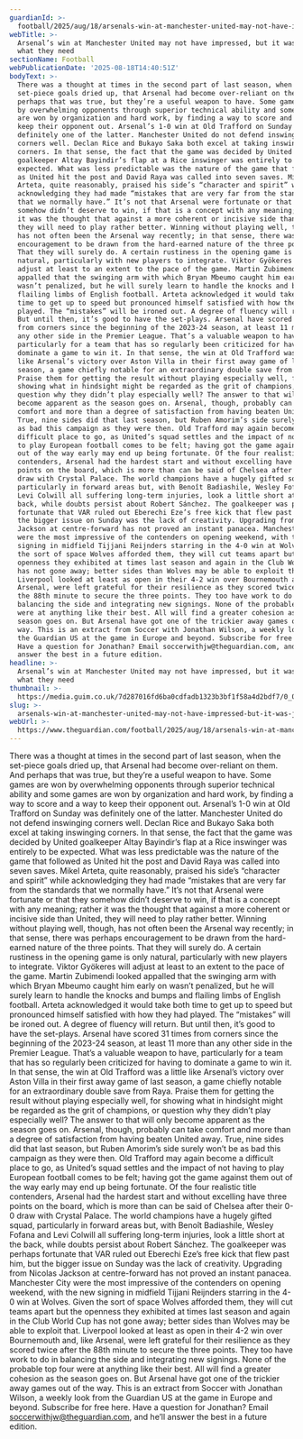 ```yaml
---
guardianId: >-
  football/2025/aug/18/arsenals-win-at-manchester-united-may-not-have-impressed-but-it-was-just-what-they-need
webTitle: >-
  Arsenal’s win at Manchester United may not have impressed, but it was just
  what they need
sectionName: Football
webPublicationDate: '2025-08-18T14:40:51Z'
bodyText: >-
  There was a thought at times in the second part of last season, when the
  set-piece goals dried up, that Arsenal had become over-reliant on them. And
  perhaps that was true, but they’re a useful weapon to have. Some games are won
  by overwhelming opponents through superior technical ability and some games
  are won by organization and hard work, by finding a way to score and a way to
  keep their opponent out. Arsenal’s 1-0 win at Old Trafford on Sunday was
  definitely one of the latter. Manchester United do not defend inswinging
  corners well. Declan Rice and Bukayo Saka both excel at taking inswinging
  corners. In that sense, the fact that the game was decided by United
  goalkeeper Altay Bayindir’s flap at a Rice inswinger was entirely to be
  expected. What was less predictable was the nature of the game that followed
  as United hit the post and David Raya was called into seven saves. Mikel
  Arteta, quite reasonably, praised his side’s “character and spirit” while
  acknowledging they had made “mistakes that are very far from the standards
  that we normally have.” It’s not that Arsenal were fortunate or that they
  somehow didn’t deserve to win, if that is a concept with any meaning; rather
  it was the thought that against a more coherent or incisive side than United,
  they will need to play rather better. Winning without playing well, though,
  has not often been the Arsenal way recently; in that sense, there was perhaps
  encouragement to be drawn from the hard-earned nature of the three points.
  That they will surely do. A certain rustiness in the opening game is only
  natural, particularly with new players to integrate. Viktor Gyökeres will
  adjust at least to an extent to the pace of the game. Martin Zubimendi looked
  appalled that the swinging arm with which Bryan Mbeumo caught him early on
  wasn’t penalized, but he will surely learn to handle the knocks and bumps and
  flailing limbs of English football. Arteta acknowledged it would take both
  time to get up to speed but pronounced himself satisfied with how they had
  played. The “mistakes” will be ironed out. A degree of fluency will return.
  But until then, it’s good to have the set-plays. Arsenal have scored 31 times
  from corners since the beginning of the 2023-24 season, at least 11 more than
  any other side in the Premier League. That’s a valuable weapon to have,
  particularly for a team that has so regularly been criticized for having to
  dominate a game to win it. In that sense, the win at Old Trafford was a little
  like Arsenal’s victory over Aston Villa in their first away game of last
  season, a game chiefly notable for an extraordinary double save from Raya.
  Praise them for getting the result without playing especially well, for
  showing what in hindsight might be regarded as the grit of champions, or
  question why they didn’t play especially well? The answer to that will only
  become apparent as the season goes on. Arsenal, though, probably can take
  comfort and more than a degree of satisfaction from having beaten United away.
  True, nine sides did that last season, but Ruben Amorim’s side surely won’t be
  as bad this campaign as they were then. Old Trafford may again become a
  difficult place to go, as United’s squad settles and the impact of not having
  to play European football comes to be felt; having got the game against them
  out of the way early may end up being fortunate. Of the four realistic title
  contenders, Arsenal had the hardest start and without excelling have three
  points on the board, which is more than can be said of Chelsea after their 0-0
  draw with Crystal Palace. The world champions have a hugely gifted squad,
  particularly in forward areas but, with Benoît Badiashile, Wesley Fofana and
  Levi Colwill all suffering long-term injuries, look a little short at the
  back, while doubts persist about Robert Sánchez. The goalkeeper was perhaps
  fortunate that VAR ruled out Eberechi Eze’s free kick that flew past him, but
  the bigger issue on Sunday was the lack of creativity. Upgrading from Nicolas
  Jackson at centre-forward has not proved an instant panacea. Manchester City
  were the most impressive of the contenders on opening weekend, with the new
  signing in midfield Tijjani Reijnders starring in the 4-0 win at Wolves. Given
  the sort of space Wolves afforded them, they will cut teams apart but the
  openness they exhibited at times last season and again in the Club World Cup
  has not gone away; better sides than Wolves may be able to exploit that.
  Liverpool looked at least as open in their 4-2 win over Bournemouth and, like
  Arsenal, were left grateful for their resilience as they scored twice after
  the 88th minute to secure the three points. They too have work to do in
  balancing the side and integrating new signings. None of the probable top four
  were at anything like their best. All will find a greater cohesion as the
  season goes on. But Arsenal have got one of the trickier away games out of the
  way. This is an extract from Soccer with Jonathan Wilson, a weekly look from
  the Guardian US at the game in Europe and beyond. Subscribe for free here.
  Have a question for Jonathan? Email soccerwithjw@theguardian.com, and he’ll
  answer the best in a future edition.
headline: >-
  Arsenal’s win at Manchester United may not have impressed, but it was just
  what they need
thumbnail: >-
  https://media.guim.co.uk/7d287016fd6ba0cdfadb1323b3bf1f58a4d2bdf7/0_0_5000_4000/500.jpg
slug: >-
  arsenals-win-at-manchester-united-may-not-have-impressed-but-it-was-just-what-they-need
webUrl: >-
  https://www.theguardian.com/football/2025/aug/18/arsenals-win-at-manchester-united-may-not-have-impressed-but-it-was-just-what-they-need
---
```

There was a thought at times in the second part of last season, when the set-piece goals dried up, that Arsenal had become over-reliant on them. And perhaps that was true, but they’re a useful weapon to have. Some games are won by overwhelming opponents through superior technical ability and some games are won by organization and hard work, by finding a way to score and a way to keep their opponent out. Arsenal’s 1-0 win at Old Trafford on Sunday was definitely one of the latter. Manchester United do not defend inswinging corners well. Declan Rice and Bukayo Saka both excel at taking inswinging corners. In that sense, the fact that the game was decided by United goalkeeper Altay Bayindir’s flap at a Rice inswinger was entirely to be expected. What was less predictable was the nature of the game that followed as United hit the post and David Raya was called into seven saves. Mikel Arteta, quite reasonably, praised his side’s “character and spirit” while acknowledging they had made “mistakes that are very far from the standards that we normally have.” It’s not that Arsenal were fortunate or that they somehow didn’t deserve to win, if that is a concept with any meaning; rather it was the thought that against a more coherent or incisive side than United, they will need to play rather better. Winning without playing well, though, has not often been the Arsenal way recently; in that sense, there was perhaps encouragement to be drawn from the hard-earned nature of the three points. That they will surely do. A certain rustiness in the opening game is only natural, particularly with new players to integrate. Viktor Gyökeres will adjust at least to an extent to the pace of the game. Martin Zubimendi looked appalled that the swinging arm with which Bryan Mbeumo caught him early on wasn’t penalized, but he will surely learn to handle the knocks and bumps and flailing limbs of English football. Arteta acknowledged it would take both time to get up to speed but pronounced himself satisfied with how they had played. The “mistakes” will be ironed out. A degree of fluency will return. But until then, it’s good to have the set-plays. Arsenal have scored 31 times from corners since the beginning of the 2023-24 season, at least 11 more than any other side in the Premier League. That’s a valuable weapon to have, particularly for a team that has so regularly been criticized for having to dominate a game to win it. In that sense, the win at Old Trafford was a little like Arsenal’s victory over Aston Villa in their first away game of last season, a game chiefly notable for an extraordinary double save from Raya. Praise them for getting the result without playing especially well, for showing what in hindsight might be regarded as the grit of champions, or question why they didn’t play especially well? The answer to that will only become apparent as the season goes on. Arsenal, though, probably can take comfort and more than a degree of satisfaction from having beaten United away. True, nine sides did that last season, but Ruben Amorim’s side surely won’t be as bad this campaign as they were then. Old Trafford may again become a difficult place to go, as United’s squad settles and the impact of not having to play European football comes to be felt; having got the game against them out of the way early may end up being fortunate. Of the four realistic title contenders, Arsenal had the hardest start and without excelling have three points on the board, which is more than can be said of Chelsea after their 0-0 draw with Crystal Palace. The world champions have a hugely gifted squad, particularly in forward areas but, with Benoît Badiashile, Wesley Fofana and Levi Colwill all suffering long-term injuries, look a little short at the back, while doubts persist about Robert Sánchez. The goalkeeper was perhaps fortunate that VAR ruled out Eberechi Eze’s free kick that flew past him, but the bigger issue on Sunday was the lack of creativity. Upgrading from Nicolas Jackson at centre-forward has not proved an instant panacea. Manchester City were the most impressive of the contenders on opening weekend, with the new signing in midfield Tijjani Reijnders starring in the 4-0 win at Wolves. Given the sort of space Wolves afforded them, they will cut teams apart but the openness they exhibited at times last season and again in the Club World Cup has not gone away; better sides than Wolves may be able to exploit that. Liverpool looked at least as open in their 4-2 win over Bournemouth and, like Arsenal, were left grateful for their resilience as they scored twice after the 88th minute to secure the three points. They too have work to do in balancing the side and integrating new signings. None of the probable top four were at anything like their best. All will find a greater cohesion as the season goes on. But Arsenal have got one of the trickier away games out of the way. This is an extract from Soccer with Jonathan Wilson, a weekly look from the Guardian US at the game in Europe and beyond. Subscribe for free here. Have a question for Jonathan? Email soccerwithjw@theguardian.com, and he’ll answer the best in a future edition.

